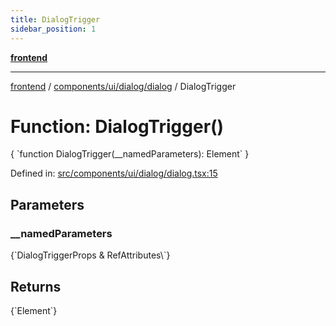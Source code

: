 ```yaml
---
title: DialogTrigger
sidebar_position: 1
---
```



[**frontend**](../../../../..)

***

[frontend](../../../../..) / [components/ui/dialog/dialog](..) / DialogTrigger

# Function: DialogTrigger()

<CodeBlock language="ts">
{ `function DialogTrigger(__namedParameters): Element` }
</CodeBlock>

Defined in: [src/components/ui/dialog/dialog.tsx:15](https://github.com/svsticky/CommitteeClash/blob/8a31d8fc8422df670b3b4cb3b5fd558ecdeabb90/frontend/src/components/ui/dialog/dialog.tsx#L15)

## Parameters

### \_\_namedParameters
<CodeBlock language="ts">
{`DialogTriggerProps & RefAttributes\<HTMLButtonElement\>`}
</CodeBlock>

## Returns
<CodeBlock language="ts">
{`Element`}
</CodeBlock>